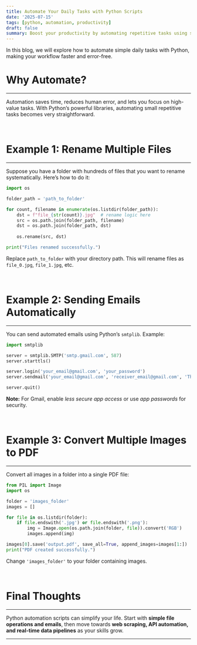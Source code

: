 ```yaml
---
title: Automate Your Daily Tasks with Python Scripts
date: '2025-07-15'
tags: [python, automation, productivity]
draft: false
summary: Boost your productivity by automating repetitive tasks using simple Python scripts.
---
```


In this blog, we will explore how to automate simple daily tasks with Python, making your workflow faster and error-free.

# Why Automate?

<hr />

Automation saves time, reduces human error, and lets you focus on high-value tasks. With Python’s powerful libraries, automating small repetitive tasks becomes very straightforward.

<br />

# Example 1: Rename Multiple Files

<hr />

Suppose you have a folder with hundreds of files that you want to rename systematically. Here’s how to do it:

```python
import os

folder_path = 'path_to_folder'

for count, filename in enumerate(os.listdir(folder_path)):
    dst = f"file_{str(count)}.jpg"  # rename logic here
    src = os.path.join(folder_path, filename)
    dst = os.path.join(folder_path, dst)
    
    os.rename(src, dst)

print("Files renamed successfully.")
````

Replace `path_to_folder` with your directory path. This will rename files as `file_0.jpg`, `file_1.jpg`, etc.

<br />

# Example 2: Sending Emails Automatically

<hr />

You can send automated emails using Python’s `smtplib`. Example:

```python
import smtplib

server = smtplib.SMTP('smtp.gmail.com', 587)
server.starttls()

server.login('your_email@gmail.com', 'your_password')
server.sendmail('your_email@gmail.com', 'receiver_email@gmail.com', 'This is an automated email from Python.')

server.quit()
```

**Note:** For Gmail, enable *less secure app access* or use *app passwords* for security.

<br />

# Example 3: Convert Multiple Images to PDF

<hr />

Convert all images in a folder into a single PDF file:

```python
from PIL import Image
import os

folder = 'images_folder'
images = []

for file in os.listdir(folder):
    if file.endswith('.jpg') or file.endswith('.png'):
        img = Image.open(os.path.join(folder, file)).convert('RGB')
        images.append(img)

images[0].save('output.pdf', save_all=True, append_images=images[1:])
print("PDF created successfully.")
```

Change `'images_folder'` to your folder containing images.

<br />

# Final Thoughts

<hr />

Python automation scripts can simplify your life. Start with **simple file operations and emails**, then move towards **web scraping, API automation, and real-time data pipelines** as your skills grow.

---
